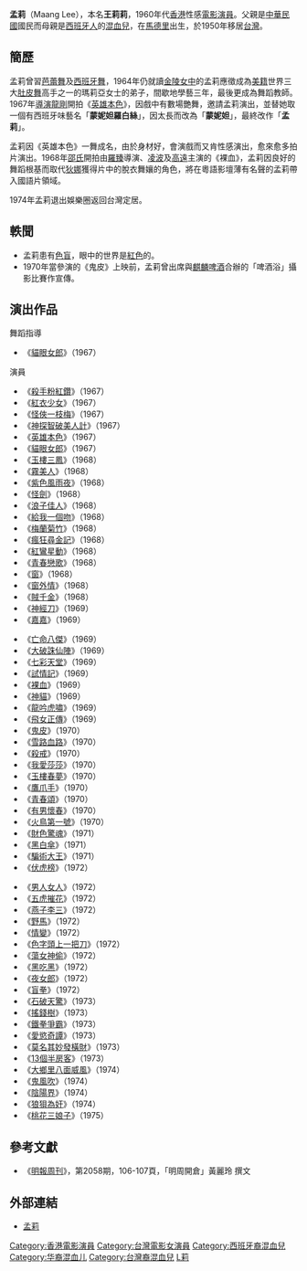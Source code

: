 '''孟莉'''（Maang Lee），本名'''王莉莉'''，1960年代[[香港|香港]]性感[[電影|電影]][[演員|演員]]。父親是[[中華民國|中華民國]]國民而母親是[[西班牙人|西班牙人]]的[[混血兒|混血兒]]，在[[馬德里|馬德里]]出生，於1950年移居[[台灣|台灣]]。

== 簡歷 ==
孟莉曾習[[芭蕾舞|芭蕾舞]]及[[西班牙舞|西班牙舞]]，1964年仍就讀[[台北縣私立金陵女子高級中學|金陵女中]]的孟莉應徵成為[[美國|美籍]]世界三大[[肚皮舞|肚皮舞]]高手之一的瑪莉亞女士的弟子，間歇地學藝三年，最後更成為舞蹈教師。1967年[[導演|導演]][[龍剛|龍剛]]開拍《[[英雄本色_(1967年電影)|英雄本色]]》，因戲中有數場艷舞，邀請孟莉演出，並替她取一個有西班牙味藝名「'''蒙妮妲羅白絲'''」，因太長而改為「'''蒙妮妲'''」，最終改作「'''孟莉'''」。

孟莉因《英雄本色》一舞成名，由於身材好，會演戲而又肯性感演出，愈來愈多拍片演出。1968年[[邵氏|邵氏]]開拍由[[羅臻|羅臻]]導演、[[凌波|凌波]]及[[高遠|高遠]]主演的《裸血》，孟莉因良好的舞蹈根基而取代[[狄娜|狄娜]]獲得片中的脫衣舞孃的角色，將在粵語影壇薄有名聲的孟莉帶入國語片領域。

1974年孟莉退出娛樂圈返回台灣定居。

== 軼聞 ==
* 孟莉患有[[色盲|色盲]]，眼中的世界是[[紅色|紅色]]的。
* 1970年當參演的《鬼皮》上映前，孟莉曾出席與[[麒麟啤酒股份有限公司|麒麟啤酒]]合辦的「啤酒浴」攝影比賽作宣傳。

== 演出作品 ==
;舞蹈指導 
* 《[[貓眼女郎|貓眼女郎]]》（1967）     
 
;演員 
{{col-begin}}
{{col-3}}
* 《[[殺手粉紅鑽|殺手粉紅鑽]]》（1967）     
* 《[[紅衣少女|紅衣少女]]》（1967）     
* 《[[怪俠一枝梅|怪俠一枝梅]]》（1967） 
* 《[[神探智破美人計|神探智破美人計]]》（1967）     
* 《[[英雄本色_(1967年電影)|英雄本色]]》（1967）
* 《[[貓眼女郎|貓眼女郎]]》（1967）     
* 《[[玉樓三鳳|玉樓三鳳]]》（1968）     
* 《[[霧美人|霧美人]]》（1968）     
* 《[[紫色風雨夜|紫色風雨夜]]》（1968）     
* 《[[怪劍|怪劍]]》（1968）     
* 《[[浪子佳人|浪子佳人]]》（1968）     
* 《[[給我一個吻|給我一個吻]]》（1968）     
* 《[[梅蘭菊竹|梅蘭菊竹]]》（1968）     
* 《[[瘋狂尋金記|瘋狂尋金記]]》（1968）     
* 《[[紅鸞星動|紅鸞星動]]》（1968）     
* 《[[青春戀歌|青春戀歌]]》（1968）     
* 《[[窗_(電影)|窗]]》（1968）     
* 《[[窗外情|窗外情]]》（1968）     
* 《[[賊千金|賊千金]]》（1968）     
* 《[[神經刀|神經刀]]》（1969）     
* 《[[嘉嘉|嘉嘉]]》（1969）
{{col-3}}     
* 《[[亡命八傑|亡命八傑]]》（1969）     
* 《[[大破誅仙陣|大破誅仙陣]]》（1969）     
* 《[[七彩天堂|七彩天堂]]》（1969）     
* 《[[試情記|試情記]]》（1969） 
* 《[[裸血|裸血]]》（1969）     
* 《[[神貓|神貓]]》（1969）     
* 《[[龍吟虎嘯|龍吟虎嘯]]》（1969） 
* 《[[飛女正傳|飛女正傳]]》（1969）     
* 《[[鬼皮|鬼皮]]》（1970）     
* 《[[雪路血路|雪路血路]]》（1970）     
* 《[[殺戒|殺戒]]》（1970）     
* 《[[我愛莎莎|我愛莎莎]]》（1970）     
* 《[[玉樓春夢|玉樓春夢]]》（1970）     
* 《[[鷹爪手|鷹爪手]]》（1970）     
* 《[[青春頌|青春頌]]》（1970）     
* 《[[有男懷春|有男懷春]]》（1970）     
* 《[[火鳥第一號|火鳥第一號]]》（1970）     
* 《[[財色驚魂|財色驚魂]]》（1971）     
* 《[[黑白傘|黑白傘]]》（1971）     
* 《[[騙術大王|騙術大王]]》（1971）     
* 《[[伏虎榜|伏虎榜]]》（1972）
{{col-3}}     
* 《[[男人女人|男人女人]]》（1972）     
* 《[[五虎摧花|五虎摧花]]》（1972）     
* 《[[燕子李三|燕子李三]]》（1972）     
* 《[[野馬|野馬]]》（1972）     
* 《[[情變|情變]]》（1972）     
* 《[[色字頭上一把刀|色字頭上一把刀]]》（1972）     
* 《[[蕩女神偷|蕩女神偷]]》（1972）     
* 《[[黑吃黑|黑吃黑]]》（1972）     
* 《[[夜女郎|夜女郎]]》（1972）     
* 《[[盲拳|盲拳]]》（1972）     
* 《[[石破天驚|石破天驚]]》（1973）     
* 《[[搖錢樹_(1973年電影)|搖錢樹]]》（1973）     
* 《[[鐵拳爭霸|鐵拳爭霸]]》（1973）     
* 《[[愛慾奇譚|愛慾奇譚]]》（1973）     
* 《[[莫名其妙發橫財|莫名其妙發橫財]]》（1973）     
* 《[[13個半房客|13個半房客]]》（1973）     
* 《[[大鄉里八面威風|大鄉里八面威風]]》（1974）     
* 《[[鬼風吹|鬼風吹]]》（1974）     
* 《[[陰陽界|陰陽界]]》（1974）     
* 《[[狼狽為奸|狼狽為奸]]》（1974）     
* 《[[桃花三娘子|桃花三娘子]]》（1975）
{{col-end}}

== 參考文獻 ==
* 《[[明報周刊|明報周刊]]》，第2058期，106-107頁，「明周開倉」黃麗玲 撰文

== 外部連結 ==
* [http://www.hkmdb.com/db/people/portraits.mhtml?id=3467&display_set=big5 孟莉]{{Wayback|url=http://www.hkmdb.com/db/people/portraits.mhtml?id=3467&display_set=big5 |date=20160304102259 }}

{{DEFAULTSORT:Won}}
[[Category:香港電影演員|Category:香港電影演員]]
[[Category:台灣電影女演員|Category:台灣電影女演員]]
[[Category:西班牙裔混血兒|Category:西班牙裔混血兒]]
[[Category:华裔混血儿|Category:华裔混血儿]]
[[Category:台灣裔混血兒|Category:台灣裔混血兒]]
[[Category:王姓|L莉]]